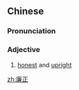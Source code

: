 ==Chinese==
{{zh-forms}}

===Pronunciation===
{{zh-pron
|m=liánzhèng
|c=lim4 zing3
|cat=a
}}

===Adjective===
{{zh-adj}}

# [[honest]] and [[upright]]

[[zh:廉正]]